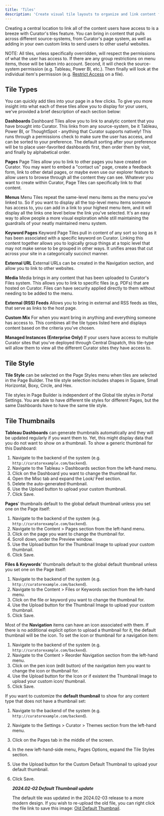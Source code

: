 ---
title: 'Tiles'
description: 'Create visual tile layouts to organize and link content from multiple source systems with automatic permission handling.'
---

Creating a central location to link all of the content users have access to is a breeze with Curator's tiles feature.
You can bring in content that pulls across different source-systems, from Curator's page system, as well as adding in
your own custom links to send users to other useful websites.

NOTE: All tiles, unless specifically overridden, will respect the permissions of what the user has access to.
If there are any group restrictions on menu items, those will be taken into account.
Second, it will check the source-system permission (e.g. Tableau, Power BI, etc.).
Then finally will look at the individual item's permission (e.g.
[Restrict Access](/site_content_design/menus/restrict_access) on a file).

## Tile Types

You can quickly add tiles into your page in a few clicks.  To give you more insight into what each of these tiles allow
you to display for your users, we've provided a brief description of each section below:

**Dashboards**
Dashboard Tiles allow you to link to analytic content that you have brought into Curator.  This links from any source-system,
be it Tableau, Power BI, or ThoughtSpot - anything that Curator supports natively!  This runs through a permissions check
to make sure the user has access, and can be sorted to your preference.  The default sorting after your preference will
be to place user-favorited dashboards first, then order them by visit, and finally by alphabetical order.

**Pages**
Page Tiles allow you to link to other pages you have created on Curator.  You may want to embed a "contact us" page,
create a feedback form, link to other detail pages, or maybe even use our explorer feature to allow users to browse
through all the content they can see.  Whatever you want to create within Curator, Page Tiles can specifically link to
that content.

**Menus**
Menu Tiles repeat the same-level menu items as the menu you've linked to.  So if you want to display all the top-level
menu items someone has access to, you can add in a link to your highest menu item, and it will display all the links
one level below the link you've selected.  It's an easy way to allow people a more visual exploration while still
maintaining the guardrails of your neatly maintained menu system.

**Keyword Pages**
Keyword Page Tiles pull in content of any sort so long as it has been associated with a specific keyword on Curator.
Linking this content together allows you to logically group things at a topic level that may not make sense to be grouped
in other ways.  It unifies areas that cut across your site in a categorically succinct manner.

**External URL**
External URLs can be created in the Navigation section, and allow you to link to other websites.

**Media**
Media brings in any content that has been uploaded to Curator's Files system.  This allows you to link to specific files
(e.g. PDFs) that are hosted on Curator. Files can have security applied directly to them without needing to be added to
the menu.

**External (RSS) Feeds**
Allows you to bring in external and RSS feeds as tiles, that serve as links to the host page.

**Custom Mix**
For when you want bring in anything and everything someone has access to.  This combines all the tile types listed here
and displays content based on the criteria you've chosen.

**Managed Instances (Enterprise Only)**
If your users have access to multiple Curator sites that you've deployed through Central Dispatch, this tile-type will
allow them to view all the different Curator sites they have access to.

## Tile Style

**Tile Style** can be selected on the Page Styles menu when tiles are selected in the Page Builder. The tile style
selection includes shapes in Square, Small Horizontal, Boxy, Circle, and Hex.

Tile styles in Page Builder is independent of the Global tile styles in Portal Settings. You are able to have different
tile styles for different Pages, but the same Dashboards have to have the same tile style.

## Tile Thumbnails

**Tableau Dashboards** can generate thumbnails automatically and they will be updated regularly if you want them to.
Yet, this might display data that you do not want to show on a thumbnail. To show a generic thumbnail for this Dashboard:

1. Navigate to the backend of the system (e.g. `http://curatorexample.com/backend`).
2. Navigate to the Tableau > Dashboards section from the left-hand menu.
3. Click on the Dashboard you want to change the thumbnail for.
4. Open the Misc tab and expand the Look/ Feel section.
5. Delete the auto-generated thumbnail.
6. Use the Upload button to upload your custom thumbnail.
7. Click Save.

**Pages**' thumbnails default to the global default thumbnail unless you set one on the Page itself:

1. Navigate to the backend of the system (e.g. `http://curatorexample.com/backend`).
2. Navigate to the Content > Pages section from the left-hand menu.
3. Click on the page you want to change the thumbnail for.
4. Scroll down, under the Preview window.
5. Use the Upload button for the Thumbnail Image to upload your custom thumbnail.
6. Click Save.

**Files & Keywords**' thumbnails default to the global default thumbnail unless you set one on the Page itself:

1. Navigate to the backend of the system (e.g. `http://curatorexample.com/backend`).
2. Navigate to the Content > Files or Keywords section from the left-hand menu.
3. Click on the file or keyword you want to change the thumbnail for.
4. Use the Upload button for the Thumbnail Image to upload your custom thumbnail.
5. Click Save.

Most of the **Navigation** items can have an icon associated with them. If there is no additional explicit option to
upload a thumbnail for it, the default thumbnail will be the icon. To set the icon or thumbnail for a navigation item:

1. Navigate to the backend of the system (e.g. `http://curatorexample.com/backend`).
2. Navigate to the Content > Reorder Navigation section from the left-hand menu.
3. Click on the pen icon (edit button) of the navigation item you want to change the icon or thumbnail for.
4. Use the Upload button for the Icon or if existent the Thumbnail Image to upload your custom icon/ thumbnail.
5. Click Save.

If you want to customize the **default thumbnail** to show for any content type that does not have a thumbnail set:

1. Navigate to the backend of the system (e.g. `http://curatorexample.com/backend`).
2. Navigate to the Settings > Curator > Themes section from the left-hand menu.
3. Click on the Pages tab in the middle of the screen.
4. In the new left-hand-side menu, Pages Options, expand the Tile Styles section.
5. Use the Upload button for the Custom Default Thumbnail to upload your default thumbnail.
6. Click Save.

    ***2024.02-02 Default Thumbnail update***

    The default tile was updated in the 2024.02-03 release to a more modern design.  If you wish to re-upload the old file,
you can right click the file link to save this image: [Old Default Thumbnail](/assets/images/site_content_design/pages/old_default_thumbnail_file.png).
